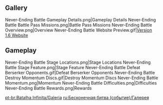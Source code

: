 {{Event Tabs|story=0}}
==Gallery==
<gallery>
Never-Ending Battle Gameplay Details.png|Gameplay Details
Never-Ending Battle Battle Pass Missions.png|Battle Pass Missions
Never-Ending Battle Overview.png|Overview
Never-Ending Battle Website Preview.gif|[https://webstatic-sea.mihoyo.com/ys/event/e20210603prepage/index.html?utm_source=officialweb&utm_medium=news#/ Version 1.6 Website]
</gallery>

==Gameplay==
<gallery>
Never-Ending Battle Stage Locations.png|Stage Locations
Never-Ending Battle Stage Feature.png|Stage Feature
Never-Ending Battle Defeat Berserker Opponents.gif|Defeat Berserker Opponents
Never-Ending Battle Destroy Momentum Discs.gif|Destroy Momentum Discs
Never-Ending Battle Momentum.png|Momentum
Never-Ending Battle Difficulties.png|Difficulties
Never-Ending Battle Rewards.png|Rewards
</gallery>

[[pt-br:Batalha Infinita/Galeria]]
[[ru:Бесконечная битва (событие)/Галерея]]